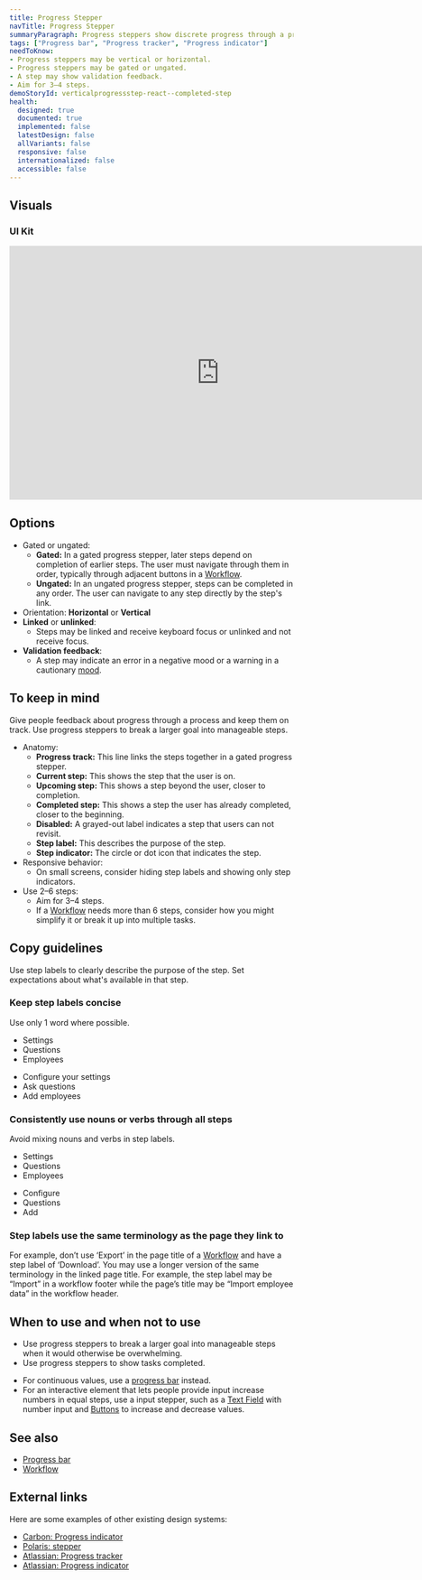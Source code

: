 ```yaml
---
title: Progress Stepper
navTitle: Progress Stepper
summaryParagraph: Progress steppers show discrete progress through a process, such as numbers 1–4. They show how much progress is complete and how much remains, divided into equal steps.
tags: ["Progress bar", "Progress tracker", "Progress indicator"]
needToKnow:
- Progress steppers may be vertical or horizontal.
- Progress steppers may be gated or ungated.
- A step may show validation feedback.
- Aim for 3–4 steps.
demoStoryId: verticalprogressstep-react--completed-step
health:
  designed: true
  documented: true
  implemented: false
  latestDesign: false
  allVariants: false
  responsive: false
  internationalized: false
  accessible: false
---
```




## Visuals

### UI Kit

<iframe style="border: none;" width="744" height="450" src="https://www.figma.com/embed?embed_host=share&url=https%3A%2F%2Fwww.figma.com%2Ffile%2Fe3TyAOZKfLg9cA01Iy1Mgm%2FKaizen-Site-embed%3Fnode-id%3D55472%253A63&chrome=DOCUMENTATION" allowfullscreen></iframe>

## Options

- Gated or ungated:
    - **Gated:** In a gated progress stepper, later steps depend on completion of earlier steps. The user must navigate through them in order, typically through adjacent buttons in a [Workflow](/guidelines/workflow).
    - **Ungated:** In an ungated progress stepper, steps can be completed in any order. The user can navigate to any step directly by the step's link.
- Orientation: **Horizontal** or **Vertical**
- **Linked** or **unlinked**:
    - Steps may be linked and receive keyboard focus or unlinked and not receive focus.
- **Validation feedback**:
    - A step may indicate an error in a negative mood or a warning in a cautionary [mood](/guidelines/moods).

## To keep in mind

Give people feedback about progress through a process and keep them on track. Use progress steppers to break a larger goal into manageable steps.

- Anatomy:
    - **Progress track:** This line links the steps together in a gated progress stepper.
    - **Current step:** This shows the step that the user is on.
    - **Upcoming step:** This shows a step beyond the user, closer to completion.
    - **Completed step:** This shows a step the user has already completed, closer to the beginning.
    - **Disabled:** A grayed-out label indicates a step that users can not revisit.
    - **Step label:** This describes the purpose of the step.
    - **Step indicator:** The circle or dot icon that indicates the step.
- Responsive behavior:
    - On small screens, consider hiding step labels and showing only step indicators.
- Use 2–6 steps:
    - Aim for 3–4 steps.
    - If a [Workflow](/guidelines/workflow) needs more than 6 steps, consider how you might simplify it or break it up into multiple tasks.

## Copy guidelines

Use step labels to clearly describe the purpose of the step. Set expectations about what's available in that step.

### Keep step labels concise

Use only 1 word where possible.

<DoAndDontContainer>
<Do>

- Settings
- Questions
- Employees

</Do>

<Dont>

- Configure your settings
- Ask questions
- Add employees

</Dont>
</DoAndDontContainer>

### Consistently use nouns or verbs through all steps

Avoid mixing nouns and verbs in step labels.

<DoAndDontContainer>
<Do>

- Settings
- Questions
- Employees

</Do>

<Dont>

- Configure
- Questions
- Add

</Dont>
</DoAndDontContainer>

### Step labels use the same terminology as the page they link to

For example, don’t use ‘Export’ in the page title of a [Workflow](/guidelines/workflow) and have a step label of ‘Download’. You may use a longer version of the same terminology in the linked page title. For example, the step label may be “Import” in a workflow footer while the page’s title may be “Import employee data” in the workflow header.

## When to use and when not to use

<WhenToUseAndWhenNotToUse>
<WhenToUse>

- Use progress steppers to break a larger goal into manageable steps when it would otherwise be overwhelming.
- Use progress steppers to show tasks completed.

</WhenToUse>
<WhenNotToUse>

- For continuous values, use a [progress bar](/component/progress-bar) instead.
- For an interactive element that lets people provide input increase numbers in equal steps, use a input stepper, such as a [Text Field](/components/text-field) with number input and [Buttons](/components/button) to increase and decrease values.

</WhenNotToUse>
</WhenToUseAndWhenNotToUse>

## See also

- [Progress bar](/components/progress-bar)
- [Workflow](guidelines/workflow)

## External links

Here are some examples of other existing design systems:

- [Carbon: Progress indicator](https://www.carbondesignsystem.com/components/progress-indicator/usage)
- [Polaris: stepper](https://polaris.shopify.com/components/forms/stepper#navigation)
- [Atlassian: Progress tracker](https://www.atlassian.design/guidelines/product/components/progress-tracker)
- [Atlassian: Progress indicator](https://www.atlassian.design/guidelines/product/components/progress-indicators)

